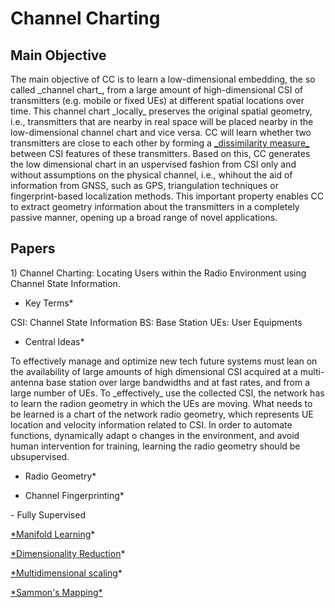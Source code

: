 = Channel Charting =

== Main Objective ==

The main objective of CC is to learn a low-dimensional embedding, the so called _channel chart_, from a large amount of high-dimensional CSI of transmitters (e.g. mobile or fixed UEs) at different spatial locations over time. This channel chart _locally_ preserves the original spatial geometry, i.e., transmitters that are nearby in real space will be placed nearby in the low-dimensional channel chart and vice versa. CC will learn whether two transmitters are close to each other by forming a [[|_dissimilarity measure_]] between CSI features of these transmitters. Based on this, CC generates the low dimensional chart in an uspervised fashion from CSI only and without assumptions on the physical channel, i.e., whihout the aid of information from GNSS, such as GPS, triangulation techniques or fingerprint-based localization methods.
This important property enables CC to extract geometry information about the transmitters in a completely passive manner, opening up a broad range of novel applications.

== Papers ==

1) Channel Charting: Locating Users within the Radio Environment using Channel State Information.

*Key Terms*

CSI: Channel State Information
BS: Base Station
UEs: User Equipments

*Central Ideas*
To effectively manage and optimize new tech future systems must lean on the availability of large amounts of high dimensional CSI acquired at a multi-antenna base station over large bandwidths and at fast rates, and from a large number of UEs. To _effectively_ use the collected CSI, the network has to learn the radion geometry in which the UEs are moving. What needs to be learned is a chart of the network radio geometry, which represents UE location and velocity information related to CSI. In order to automate functions, dynamically adapt o changes in the environment, and avoid human intervention for training, learning the radio geometry should be ubsupervised.

*Radio Geometry*

*Channel Fingerprinting*
- Fully Supervised

[[*Manifold Learning]]*

[[*Dimensionality Reduction]]*

[[*Multidimensional scaling]]*

[[*Sammon's Mapping*]]


